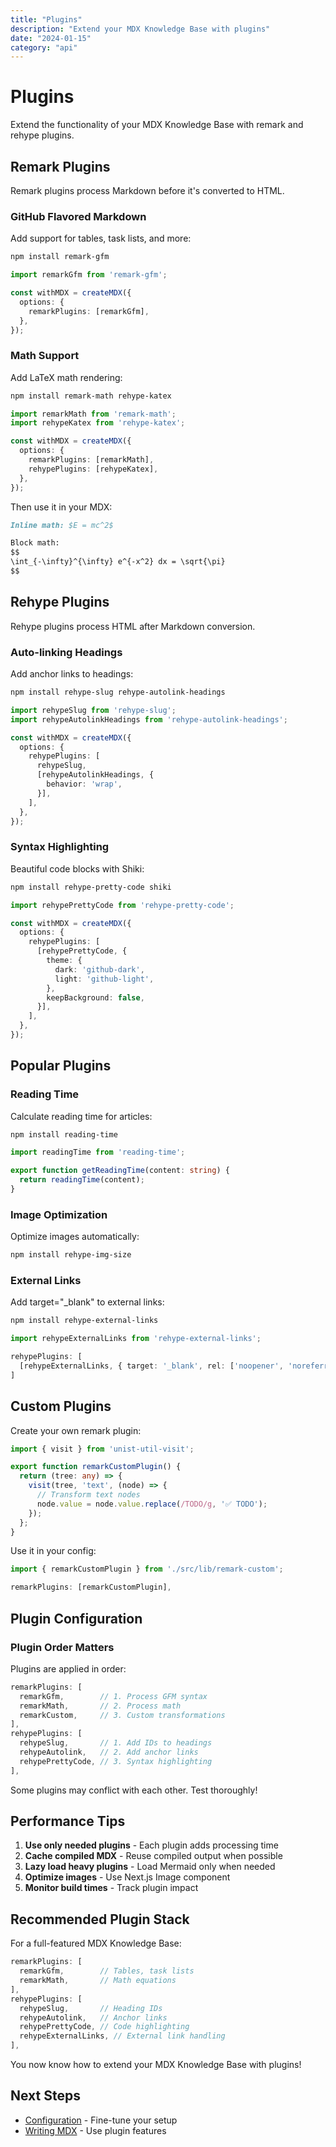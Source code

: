 ```yaml
---
title: "Plugins"
description: "Extend your MDX Knowledge Base with plugins"
date: "2024-01-15"
category: "api"
---
```


# Plugins

Extend the functionality of your MDX Knowledge Base with remark and rehype plugins.

## Remark Plugins

Remark plugins process Markdown before it's converted to HTML.

### GitHub Flavored Markdown

Add support for tables, task lists, and more:

```bash
npm install remark-gfm
```

```typescript title="next.config.ts"
import remarkGfm from 'remark-gfm';

const withMDX = createMDX({
  options: {
    remarkPlugins: [remarkGfm],
  },
});
```

### Math Support

Add LaTeX math rendering:

```bash
npm install remark-math rehype-katex
```

```typescript title="next.config.ts"
import remarkMath from 'remark-math';
import rehypeKatex from 'rehype-katex';

const withMDX = createMDX({
  options: {
    remarkPlugins: [remarkMath],
    rehypePlugins: [rehypeKatex],
  },
});
```

Then use it in your MDX:

```markdown
Inline math: $E = mc^2$

Block math:
$$
\int_{-\infty}^{\infty} e^{-x^2} dx = \sqrt{\pi}
$$
```

## Rehype Plugins

Rehype plugins process HTML after Markdown conversion.

### Auto-linking Headings

Add anchor links to headings:

```bash
npm install rehype-slug rehype-autolink-headings
```

```typescript title="next.config.ts"
import rehypeSlug from 'rehype-slug';
import rehypeAutolinkHeadings from 'rehype-autolink-headings';

const withMDX = createMDX({
  options: {
    rehypePlugins: [
      rehypeSlug,
      [rehypeAutolinkHeadings, {
        behavior: 'wrap',
      }],
    ],
  },
});
```

### Syntax Highlighting

Beautiful code blocks with Shiki:

```bash
npm install rehype-pretty-code shiki
```

```typescript title="next.config.ts"
import rehypePrettyCode from 'rehype-pretty-code';

const withMDX = createMDX({
  options: {
    rehypePlugins: [
      [rehypePrettyCode, {
        theme: {
          dark: 'github-dark',
          light: 'github-light',
        },
        keepBackground: false,
      }],
    ],
  },
});
```

## Popular Plugins

### Reading Time

Calculate reading time for articles:

```bash
npm install reading-time
```

```typescript title="src/lib/mdx.ts"
import readingTime from 'reading-time';

export function getReadingTime(content: string) {
  return readingTime(content);
}
```

### Image Optimization

Optimize images automatically:

```bash
npm install rehype-img-size
```

### External Links

Add target="_blank" to external links:

```bash
npm install rehype-external-links
```

```typescript
import rehypeExternalLinks from 'rehype-external-links';

rehypePlugins: [
  [rehypeExternalLinks, { target: '_blank', rel: ['noopener', 'noreferrer'] }],
]
```

## Custom Plugins

Create your own remark plugin:

```typescript title="src/lib/remark-custom.ts"
import { visit } from 'unist-util-visit';

export function remarkCustomPlugin() {
  return (tree: any) => {
    visit(tree, 'text', (node) => {
      // Transform text nodes
      node.value = node.value.replace(/TODO/g, '✅ TODO');
    });
  };
}
```

Use it in your config:

```typescript
import { remarkCustomPlugin } from './src/lib/remark-custom';

remarkPlugins: [remarkCustomPlugin],
```

## Plugin Configuration

### Plugin Order Matters

Plugins are applied in order:

```typescript
remarkPlugins: [
  remarkGfm,        // 1. Process GFM syntax
  remarkMath,       // 2. Process math
  remarkCustom,     // 3. Custom transformations
],
rehypePlugins: [
  rehypeSlug,       // 1. Add IDs to headings
  rehypeAutolink,   // 2. Add anchor links
  rehypePrettyCode, // 3. Syntax highlighting
],
```

<Callout type="warning">
  Some plugins may conflict with each other. Test thoroughly!
</Callout>

## Performance Tips

1. **Use only needed plugins** - Each plugin adds processing time
2. **Cache compiled MDX** - Reuse compiled output when possible
3. **Lazy load heavy plugins** - Load Mermaid only when needed
4. **Optimize images** - Use Next.js Image component
5. **Monitor build times** - Track plugin impact

## Recommended Plugin Stack

For a full-featured MDX Knowledge Base:

```typescript
remarkPlugins: [
  remarkGfm,        // Tables, task lists
  remarkMath,       // Math equations
],
rehypePlugins: [
  rehypeSlug,       // Heading IDs
  rehypeAutolink,   // Anchor links
  rehypePrettyCode, // Code highlighting
  rehypeExternalLinks, // External link handling
],
```

<Callout type="success">
  You now know how to extend your MDX Knowledge Base with plugins!
</Callout>

## Next Steps

- [Configuration](/docs/api/configuration) - Fine-tune your setup
- [Writing MDX](/docs/guides/writing-mdx) - Use plugin features